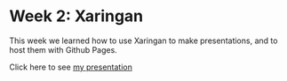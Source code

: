 # Week 2: Xaringan

This week we learned how to use Xaringan to make presentations, and to host them with Github Pages.

Click here to see [my presentation](https://mindalyn22.github.io/sensor-presentation)